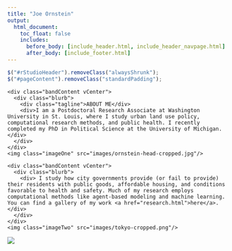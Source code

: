 ```yaml
---
title: "Joe Ornstein"
output:
  html_document:
    toc_float: false
    includes:
      before_body: [include_header.html, include_header_navpage.html]
      after_body: [include_footer.html]
---
```


```js
$("#rStudioHeader").removeClass("alwaysShrunk");
$("#pageContent").removeClass("standardPadding");
```

<!--html_preserve-->

<div id="homeContent">

  <div class="band full slategray first rightText">
    <div class="bandContent vCenter">
      <div class="blurb">
        <div class="tagline">ABOUT ME</div>
        <div>I am a Postdoctoral Research Associate at Washington University in St. Louis, where I study urban land use policy, computational research methods, and public health. I recently completed my PhD in Political Science at the University of Michigan. </div>
      </div>
    </div>
    <img class="imageOne" src="images/ornstein-head-cropped.jpg"/>
  </div>
  
  <div class="band full gray1 second leftText">
    <div class="bandContent vCenter">
      <div class="blurb">
        <div> I study how city governments provide (or fail to provide) their residents with public goods, affordable housing, and conditions favorable to health and safety. Much of my research employs computational methods like agent-based modeling and machine learning. You can find a gallery of my work <a href="research.html">here</a>. </div>
      </div>
    </div>
    <img class="imageTwo" src="images/tokyo-cropped.png"/>
  </div>
  
</div>
  
<!--/html_preserve--> 


![](images/New York.jpg)
